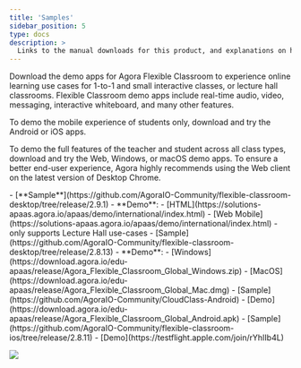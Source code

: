```yaml
---
title: 'Samples'
sidebar_position: 5
type: docs
description: >
  Links to the manual downloads for this product, and explanations on how to install them.
---
```




Download the demo apps for Agora Flexible Classroom to experience online learning use cases for 1-to-1 and small interactive classes, or lecture hall classrooms. Flexible Classroom demo apps include real-time audio, video, messaging, interactive whiteboard, and many other features.

To demo the mobile experience of students only, download and try the Android or iOS apps.

To demo the full features of the teacher and student across all class types, download and try the Web, Windows, or macOS demo apps. To ensure a better end-user experience, Agora highly recommends using the Web client on the latest version of Desktop Chrome.

<PlatformWrapper platform="web">
- [**Sample**](https://github.com/AgoraIO-Community/flexible-classroom-desktop/tree/release/2.9.1)
- **Demo**:
    - [HTML](https://solutions-apaas.agora.io/apaas/demo/international/index.html)
    - [Web Mobile](https://solutions-apaas.agora.io/apaas/demo/international/index.html) - only supports Lecture Hall use-cases
</PlatformWrapper>

<PlatformWrapper platform="electron">
- [Sample](https://github.com/AgoraIO-Community/flexible-classroom-desktop/tree/release/2.8.13)
- **Demo**:
    - [Windows](https://download.agora.io/edu-apaas/release/Agora_Flexible_Classroom_Global_Windows.zip)
    - [MacOS](https://download.agora.io/edu-apaas/release/Agora_Flexible_Classroom_Global_Mac.dmg)
</PlatformWrapper>

<PlatformWrapper platform="android">
- [Sample](https://github.com/AgoraIO-Community/CloudClass-Android)
- [Demo](https://download.agora.io/edu-apaas/release/Agora_Flexible_Classroom_Global_Android.apk)
</PlatformWrapper>

<PlatformWrapper platform="ios">
- [Sample](https://github.com/AgoraIO-Community/flexible-classroom-ios/tree/release/2.8.11)
- [Demo](https://testflight.apple.com/join/rYhIIb4L) 

![](/images/flexible-classroom/ios-demo-qr.png)

</PlatformWrapper>

<PlatformWrapper platform="macos">

</PlatformWrapper>


<PlatformWrapper platform="unity">

</PlatformWrapper>


<PlatformWrapper platform="flutter">

</PlatformWrapper>


<PlatformWrapper platform="windows">

</PlatformWrapper>


